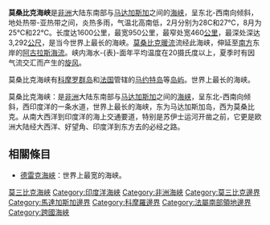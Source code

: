 {{Expand language|1=en|time=2021-04-18T11:40:55+00:00}}
{{Infobox body of water
| name               = 莫桑比克海峡
| native_name        = Canal du Mozambique
| native_name_lang   = fr
| image              = LocationMozambiqueChannel.png
| caption            = 莫桑比克海峡位置图
| coordinates        = {{coord|16|42|04|S|42|08|32|E|type:waterbody|display=inline,title}}
| type               = [[海峡|海峡]]
| part_of            = [[印度洋|印度洋]]
| basin_countries    = {{COM}}、{{MDG}}、{{MOZ}}
| length             = {{cvt|1600|km|mi}}
| width              = {{cvt|419|km|mi}}
| area               = {{cvt|700,000|km2}}
| depth              = {{cvt|3292|m|ft}}
}}
'''莫桑比克海峡'''是[[非洲|非洲]]大陆东南部与[[马达加斯加|马达加斯加]]之间的[[海峡|海峡]]，呈东北-西南向倾斜，地处热带-亚热带之间，炎热多雨，气温北高南低，2月分别为28C和27℃，8月为25℃和22℃。长度达1600公里，最宽950公里，最窄处宽460[[公里|公里]]，最深处深达3,292[[公尺|公尺]]，是当今世界上最长的海峡。[[莫桑比克暖流|莫桑比克暖流]]流经此海峡，伸延至[[南方|南方]]东岸的[[阿古拉斯海流|阿古拉斯海流]]。峡内海水-{表}-面年平均温度在20摄氏度以上，夏季时有因气流交汇而产生的[[旋风|旋风]]。

莫桑比克海峡有[[科摩罗群岛|科摩罗群岛]]和[[法国|法国]]管辖的[[马约特岛|马约特岛]]等[[岛屿|岛屿]]。世界上最长的海峡。

莫桑比克海峡：是[[非洲|非洲]]大陆东南部与[[马达加斯加|马达加斯加]]之间的[[海峡|海峡]]，呈东北-西南向倾斜，西印度洋的一条水道，世界上最长的海峡，东为马达加斯加岛，西为莫桑比克。从南大西洋到印度洋的海上交通要道，特别是苏伊士运河开凿之前，它更是欧洲大陆经大西洋、好望角、印度洋到东方去的必经之路。

== 相關條目 ==
* [[德雷克海峽|德雷克海峽]]：世界上最宽的海峡。

{{List of seas}}

{{DEFAULTSORT:Moçambique}}
[[Category:莫三比克海峽|]]
[[Category:印度洋海峽|Category:印度洋海峽]]
[[Category:非洲海峽|Category:非洲海峽]]
[[Category:莫三比克邊界|Category:莫三比克邊界]]
[[Category:馬達加斯加邊界|Category:馬達加斯加邊界]]
[[Category:科摩羅邊界|Category:科摩羅邊界]]
[[Category:法屬南部領地邊界|Category:法屬南部領地邊界]]
[[Category:跨國海峽|Category:跨國海峽]]


{{africa-geo-stub}}